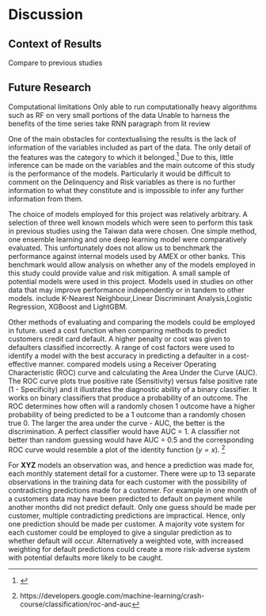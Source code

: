 \spacing{1.1}

# Discussion

## Context of Results

Compare to previous studies


## Future Research  

Computational limitations
Only able to run computationally heavy algorithms such as RF on very small portions of the data
Unable to harness the benefits of the time series
take RNN paragraph from lit review

One of the main obstacles for contextualising the results is the lack of information of the variables included as part of the data. The only detail of the features was the category to which it belonged.[^varstab] Due to this, little inference can be made on the variables and the main outcome of this study is the performance of the models. Particularly it would be difficult to comment on the Delinquency and Risk variables as there is no further information to what they constitute and is impossible to infer any further information from them.  

The choice of models employed for this project was relatively arbitrary. A selection of three well known models which were seen to perform this task in previous studies using the Taiwan data were chosen. One simple method, one ensemble learning and one deep learning model were comparatively evaluated. This unfortunately does not allow us to benchmark the performance against internal models used by AMEX or other banks. This benchmark would allow analysis on whether any of the models employed in this study could provide value and risk mitigation. A small sample of potential models were used in this project. Models used in studies on other data that may improve performance independently or in tandem to other models. include K-Nearest Neighbour,Linear Discriminant Analysis,Logistic Regression, XGBoost and LightGBM.  


Other methods of evaluating and comparing the models could be employed in future. \citet{Neema2017TheCO} used a cost function when comparing methods to predict customers credit card default. A higher penalty or cost was given to defaulters classified incorrectly. A range of cost factors were used to identify a model with the best accuracy in predicting a defaulter in a cost- effective manner. \citet{8776802} compared models using a Receiver Operating Characteristic (ROC) curve and calculating the Area Under the Curve (AUC). The ROC curve plots true positive rate (Sensitivity) versus false positive rate (1 - Specificity) and it  illustrates the diagnostic ability of a binary classifier. It works on binary classifiers that produce a probability of an outcome. The ROC determines how often will a randomly chosen 1 outcome have a higher probability of being predicted to be a 1 outcome than a randomly chosen true 0. The larger the area under the curve - AUC, the better is the discrimination. A perfect classifier would have AUC = 1. A classifier not better than random guessing would have AUC = 0.5 and the corresponding ROC curve would resemble a plot of the identity function ($y = x$). [^AUC]



For **XYZ** models an observation was, and hence a prediction was made for, each monthly statement detail for a customer. There were up to 13 separate observations in the training data for each customer with the possibility of contradicting predictions made for a customer. For example in one month of a customers data may have been predicted to default on payment while another months did not predict default. Only one guess should be made per customer, multiple contradicting predictions are impractical. Hence, only one prediction should be made per customer. A majority vote system for each customer could be employed to give a singular prediction as to whether default will occur. Alternatively a weighted vote, with increased weighting for default predictions could create a more risk-adverse system with potential defaults more likely to be caught.  

[^varstab]:
\hyperlink{table.1}{Variable Categories table}

[^AUC]:
https://developers.google.com/machine-learning/crash-course/classification/roc-and-auc